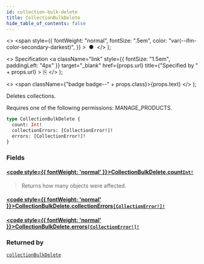 ```yaml
---
id: collection-bulk-delete
title: CollectionBulkDelete
hide_table_of_contents: false
---
```


  <>
    <span
      style={{
        fontWeight: "normal",
        fontSize: ".5em",
        color: "var(--ifm-color-secondary-darkest)",
      }}
    >
      &nbsp;●&nbsp;
    </span>
  </>
);

  <>
    Specification
    <a
      className="link"
      style={{ fontSize: "1.5em", paddingLeft: "4px" }}
      target="\_blank"
      href={props.url}
      title={"Specified by " + props.url}
    >
      ⎘
    </a>
  </>
);

  <>
    <span className={"badge badge--" + props.class}>{props.text}</span>
  </>
);

Deletes collections.

Requires one of the following permissions: MANAGE_PRODUCTS.

```graphql
type CollectionBulkDelete {
  count: Int!
  collectionErrors: [CollectionError!]!
  errors: [CollectionError!]!
}
```

### Fields

#### [<code style={{ fontWeight: 'normal' }}>CollectionBulkDelete.<b>count</b></code>](#)<Bullet />[`Int!`](../../api-reference/miscellaneous/scalars/int) <Badge class="secondary" text="non-null"/> <Badge class="secondary" text="scalar"/> <Badge class="secondary" text="miscellaneous"/>

> Returns how many objects were affected.

#### [<code style={{ fontWeight: 'normal' }}>CollectionBulkDelete.<b>collectionErrors</b></code>](#)<Bullet />[`[CollectionError!]!`](../../api-reference/products/objects/collection-error) <Badge class="secondary" text="non-null"/> <Badge class="secondary" text="object"/> <Badge class="secondary" text="products"/>

>

#### [<code style={{ fontWeight: 'normal' }}>CollectionBulkDelete.<b>errors</b></code>](#)<Bullet />[`[CollectionError!]!`](../../api-reference/products/objects/collection-error) <Badge class="secondary" text="non-null"/> <Badge class="secondary" text="object"/> <Badge class="secondary" text="products"/>

>

### Returned by

[`collectionBulkDelete`](../../api-reference/products/mutations/collection-bulk-delete) <Badge class="secondary" text="mutation"/>
